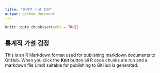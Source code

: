 ```yaml
---
title: "통계적 가설 검정"
output: github_document
---
```


```r
knitr::opts_chunk$set(echo = TRUE)
```

## 통계적 가설 검정

This is an R Markdown format used for publishing markdown documents to GitHub. When you click the **Knit** button all R code chunks are run and a markdown file (.md) suitable for publishing to GitHub is generated.